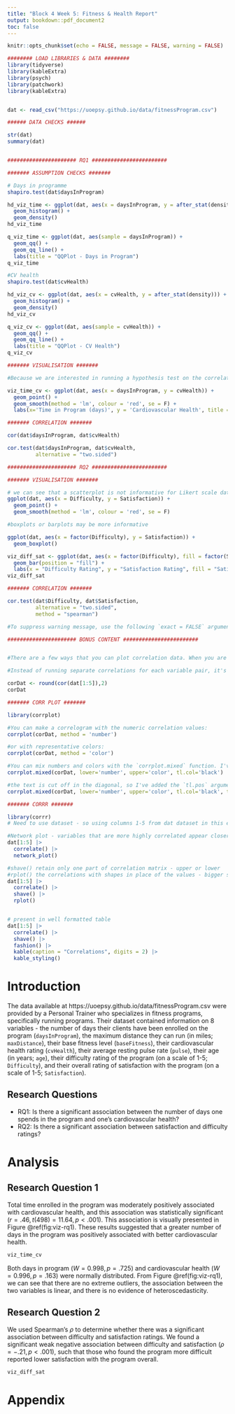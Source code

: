 ```yaml
---
title: "Block 4 Week 5: Fitness & Health Report"
output: bookdown::pdf_document2
toc: false
---
```


```r
knitr::opts_chunk$set(echo = FALSE, message = FALSE, warning = FALSE)
```


```r
######## LOAD LIBRARIES & DATA ######## 
library(tidyverse)
library(kableExtra)
library(psych)
library(patchwork)
library(kableExtra)


dat <- read_csv("https://uoepsy.github.io/data/fitnessProgram.csv")

###### DATA CHECKS ###### 

str(dat)
summary(dat)


###################### RQ1 ########################

####### ASSUMPTION CHECKS #######

# Days in programme
shapiro.test(dat$daysInProgram)

hd_viz_time <- ggplot(dat, aes(x = daysInProgram, y = after_stat(density))) + 
  geom_histogram() + 
  geom_density()
hd_viz_time

q_viz_time <- ggplot(dat, aes(sample = daysInProgram)) + 
  geom_qq() + 
  geom_qq_line() + 
  labs(title = "QQPlot - Days in Program")
q_viz_time

#CV health
shapiro.test(dat$cvHealth)

hd_viz_cv <- ggplot(dat, aes(x = cvHealth, y = after_stat(density))) + 
  geom_histogram() + 
  geom_density()
hd_viz_cv 

q_viz_cv <- ggplot(dat, aes(sample = cvHealth)) + 
  geom_qq() + 
  geom_qq_line() + 
  labs(title = "QQPlot - CV Health")
q_viz_cv

####### VISUALISATION #######

#Because we are interested in running a hypothesis test on the correlation between `daysInProgram` and `cvHealth`, we can produce a scatterplot to check for linearity, outliers, and heteroscedasticity. Can also use this to visulaise the association between our two variables:

viz_time_cv <- ggplot(dat, aes(x = daysInProgram, y = cvHealth)) + 
  geom_point() + 
  geom_smooth(method = 'lm', colour = 'red', se = F) +
  labs(x='Time in Program (days)', y = 'Cardiovascular Health', title = "Association Between Time in Program and Cardiovascular Health") 

####### CORRELATION #######

cor(dat$daysInProgram, dat$cvHealth)

cor.test(dat$daysInProgram, dat$cvHealth,
         alternative = "two.sided")

###################### RQ2 ########################

####### VISUALISATION #######

# we can see that a scatterplot is not informative for Likert scale data:
ggplot(dat, aes(x = Difficulty, y = Satisfaction)) + 
  geom_point() + 
  geom_smooth(method = 'lm', colour = 'red', se = F)

#boxplots or barplots may be more informative 

ggplot(dat, aes(x = factor(Difficulty), y = Satisfaction)) + 
  geom_boxplot()

viz_diff_sat <- ggplot(dat, aes(x = factor(Difficulty), fill = factor(Satisfaction))) + 
  geom_bar(position = "fill") + 
  labs(x = "Difficulty Rating", y = "Satisfaction Rating", fill = "Satisfaction Rating")
viz_diff_sat

####### CORRELATION #######

cor.test(dat$Difficulty, dat$Satisfaction, 
         alternative = "two.sided",
         method = "spearman")

#To suppress warning message, use the following `exact = FALSE` argument witin cor.test

###################### BONUS CONTENT ########################


#There are a few ways that you can plot correlation data. When you are looking at many correlation values, it may be helpful to plot a correlogram. There are lots of packages that allow you to do this. We're going to use the `corrplot` package. 

#Instead of running separate correlations for each variable pair, it's much similar to create a correlation matrix to look at the correlations between all continuous variables. 

corDat <- round(cor(dat[1:5]),2)
corDat

####### CORR PLOT #######

library(corrplot)

#You can make a correlogram with the numeric correlation values:
corrplot(corDat, method = 'number')

#or with representative colors:
corrplot(corDat, method = 'color')

#You can mix numbers and colors with the `corrplot.mixed` function. I've also added the `tl.col` argument to make the text black:  
corrplot.mixed(corDat, lower='number', upper='color', tl.col='black')

#the text is cut off in the diagonal, so I've added the `tl.pos` argument to set the text position to the left axis and the top:  
corrplot.mixed(corDat, lower='number', upper='color', tl.col='black', tl.pos = 'lt')

####### CORRR #######

library(corrr)
# Need to use dataset - so using columns 1-5 from dat dataset in this example

#Network plot - variables that are more highly correlated appear closer together and are joined by stronger paths. Blue = positive, red = nagative correlations
dat[1:5] |>
  correlate() |>
  network_plot()

#shave() retain only one part of correlation matrix - upper or lower 
#rplot() the correlations with shapes in place of the values - bigger shapes = larger associations
dat[1:5] |>
  correlate() |>
  shave() |>
  rplot()


# present in well formatted table
dat[1:5] |>
  correlate() |>
  shave() |>
  fashion() |>
  kable(caption = "Correlations", digits = 2) |>
  kable_styling()

```


# Introduction

The data available at https://uoepsy.github.io/data/fitnessProgram.csv were provided by a Personal Trainer who specializes in fitness programs, specifically running programs. Their dataset contained information on 8 variables - the number of days their clients have been enrolled on the program (`daysInProgram`), the maximum distance they can run (in miles; `maxDistance`), their base fitness level (`baseFitness`), their cardiovascular health rating (`cvHealth`), their average resting pulse rate (`pulse`), their age (in years; `age`), their difficulty rating of the program (on a scale of 1-5; `Difficulty`), and their overall rating of satisfaction with the program (on a scale of 1-5; `Satisfaction`). 

## Research Questions

+ RQ1: Is there a significant association between the number of days one spends in the program and one's cardiovascular health?
+ RQ2: Is there a significant association between satisfaction and difficulty ratings?

# Analysis 

## Research Question 1

Total time enrolled in the program was moderately positively associated with cardiovascular health, and this association was statistically significant $(r= .46, t(498) = 11.64, p < .001)$. This association is visually presented in Figure \@ref(fig:viz-rq1). These results suggested that a greater number of days in the program was positively associated with better cardiovascular health.

```r
viz_time_cv
```

Both days in program ($W = 0.998, p = .725$) and cardiovascular health ($W = 0.996, p = .163$) were normally distributed. From Figure \@ref(fig:viz-rq1), we can see that there are no extreme outliers, the association between the two variables is linear, and there is no evidence of heteroscedasticity. 

## Research Question 2

We used Spearman's $\rho$ to determine whether there was a significant association between difficulty and satisfaction ratings. We found a significant weak negative association between difficulty and satisfaction $(\rho = -.21, p < .001)$, such that those who found the program more difficult reported lower satisfaction with the program overall.

```r
viz_diff_sat
```

# Appendix

```r
```

